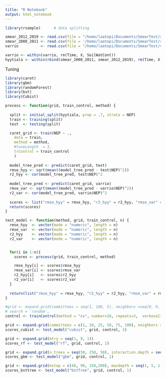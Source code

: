 ```yaml
---
title: "R Notebook"
output: html_notebook
---
```



```r
library(rsample)      # data splitting

smear_2012_2019 <- read.csv(file = "/home/laatopi/Documents/SmearTest/smear2013-19.csv")
smear_2008_2011 <- read.csv(file = '/home/laatopi/Documents/SmearTest/smear2008-11.csv')
varrio          <- read.csv(file = "/home/laatopi/Documents/SmearTest/varrio_2015-2019.csv")

varrio <- within(varrio, rm(Time, X, SoilWatCont))
hyytiala <- within(rbind(smear_2008_2011, smear_2012_2019), rm(Time, X, SoilTempB))

```
Tuning

```r
library(caret)
library(gbm)
library(randomForest)
library(bst)
library(Cubist)

process <- function(grid, train_control, method) {
  
  split <- initial_split(hyytiala, prop = .7, strata = NEP)
  train <- training(split)
  test  <- testing(split)

  caret_grid <- train(NEP ~ .,
    data = train,
    method = method,
    #tuneLength  = 3,
    trControl = train_control
    )
  
  model_tree_pred <- predict(caret_grid, test)
  rmse_hyy <- sqrt(mean((model_tree_pred - test$NEP)^2))
  r2_hyy <- cor(model_tree_pred, test$NEP)^2
  
  model_tree_pred <- predict(caret_grid, varrio)
  rmse_var <- sqrt(mean((model_tree_pred - varrio$NEP)^2))
  r2_var <- cor(model_tree_pred, varrio$NEP)^2
  
  scores <- list("rmse_hyy" = rmse_hyy, "r2_hyy" = r2_hyy, "rmse_var" = rmse_var, "r2_var" = r2_var)
  return(scores)
}

test_model <- function(method, grid, train_control, n) {
  rmse_hyy  <- vector(mode = "numeric", length = n)
  rmse_var  <- vector(mode = "numeric", length = n)
  r2_hyy    <- vector(mode = "numeric", length = n)
  r2_var    <- vector(mode = "numeric", length = n)


  for(i in 1:n){
    scores <- process(grid, train_control, method)

    rmse_hyy[i] <- scores$rmse_hyy
    rmse_var[i] <- scores$rmse_var
    r2_hyy[i]   <- scores$r2_hyy
    r2_var[i]   <- scores$r2_var
  }
    
  return(list("rmse_hyy" = rmse_hyy, "r2_hyy" = r2_hyy, "rmse_var" = rmse_var, "r2_var" = r2_var))
}

#grid <- expand.grid(committees = seq(1, 100, 5), neighbors =seq(0, 9, 1))
# search = 'random',
control <- trainControl(method = "cv", number=10, repeats=3,  verboseIter = TRUE)
```

```r
grid <- expand.grid(committees = c(1, 10, 25, 50, 75, 100), neighbors = c(0, 1, 5, 9))
scores_cubist <- test_model("cubist", grid, control, 1)
```

```r
grid <- expand.grid(mtry = seq(1, 9, 1))
scores_rf <- test_model("rf", grid, control, 1)
```

```r
grid <- expand.grid(n.trees = seq(50, 250, 50), interaction.depth = seq(1, 5, 1), shrinkage=0.1, n.minobsinnode = 10)
scores_gbm <- test_model("gbm", grid, control, 1)
```

```r
grid <- expand.grid(mstop = c(40, 90, 150,200), maxdepth = seq(1, 5, 1), nu = seq(0.01, 0.1, length.out = 4))
scores_bsttree <- test_model("bstTree", grid, control, 1)
```

